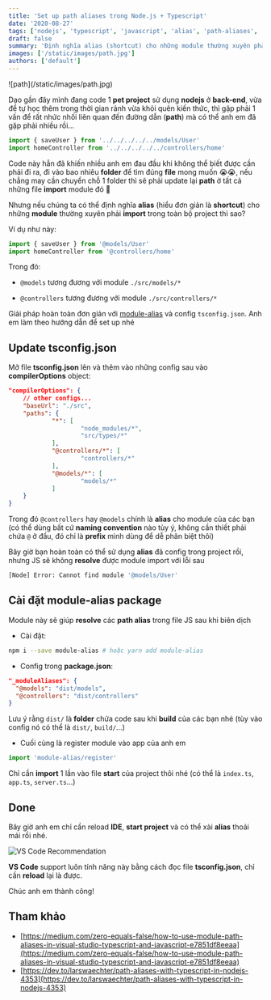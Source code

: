 ```yaml
---
title: 'Set up path aliases trong Node.js + Typescript'
date: '2020-08-27'
tags: ['nodejs', 'typescript', 'javascript', 'alias', 'path-aliases', 'tsconfig']
draft: false
summary: 'Định nghĩa alias (shortcut) cho những module thường xuyên phải import trong 1 nodejs project như thế nào?'
images: ['/static/images/path.jpg']
authors: ['default']
---
```



<UnsplashLicense photoURL="https://unsplash.com/photos/pKeF6Tt3c08" author="Brendan Church" />
![path](/static/images/path.jpg)

Dạo gần đây mình đang code 1 **pet project** sử dụng **nodejs** ở **back-end**, vừa để tự học thêm trong thời gian rảnh vừa khỏi quên kiến thức, thì gặp phải 1 vấn để rất nhức nhối liên quan đến đường dẫn (**path**) mà có thể anh em đã gặp phải nhiều rồi...

```javascript
import { saveUser } from '../../../../../models/User'
import homeController from '../../../../../controllers/home'
```

Code này hẳn đã khiến nhiều anh em đau đầu khi không thể biết được cần phải đi ra, đi vào bao nhiêu **folder** để tìm đúng **file** mong muốn 😭😭, nếu chẳng may cần chuyển chỗ 1 folder thì sẽ phải update lại **path** ở tất cả những file **import** module đó 😤

Nhưng nếu chúng ta có thể định nghĩa **alias** (hiểu đơn giản là **shortcut**) cho những **module** thường xuyên phải **import** trong toàn bộ project thì sao?

Ví dụ như này:

```javascript
import { saveUser } from '@models/User'
import homeController from '@controllers/home'
```

Trong đó:

- `@models` tương đương với module `./src/models/*`

- `@controllers` tương đương với module `./src/controllers/*`

Giải pháp hoàn toàn đơn giản với [module-alias](https://www.npmjs.com/package/module-alias) và config `tsconfig.json`. Anh em làm theo hướng dẫn để set up nhé

## Update tsconfig.json

Mở file **tsconfig.json** lên và thêm vào những config sau vào **compilerOptions** object:

```json
"compilerOptions": {
	// other configs...
	"baseUrl": "./src",
	"paths": {
			"*": [
					"node_modules/*",
					"src/types/*"
			],
			"@controllers/*": [
					"controllers/*"
			],
			"@models/*": [
					"models/*"
			]
	}
}
```

Trong đó `@controllers` hay `@models` chính là **alias** cho module của các bạn (có thể dùng bất cứ **naming convention** nào tùy ý, không cần thiết phải chứa `@` ở đầu, đó chỉ là **prefix** mình dùng để dễ phân biệt thôi)

Bây giờ bạn hoàn toàn có thể sử dụng **alias** đã config trong project rồi, nhưng JS sẽ không **resolve** được module import với lỗi sau

```bash
[Node] Error: Cannot find module '@models/User'
```

## Cài đặt module-alias package

Module này sẽ giúp **resolve** các **path alias** trong file JS sau khi biên dịch

- Cài đặt:

```bash
npm i --save module-alias # hoặc yarn add module-alias
```

- Config trong **package.json**:

```json
"_moduleAliases": {
  "@models": "dist/models",
  "@controllers": "dist/controllers"
}
```

Lưu ý rằng `dist/` là **folder** chứa code sau khi **build** của các bạn nhé (tùy vào config nó có thể là `dist/`, `build/`...)

- Cuối cùng là register module vào app của anh em

```javascript
import 'module-alias/register'
```

Chỉ cần **import** 1 lần vào file **start** của project thôi nhé (có thể là `index.ts`, `app.ts`, `server.ts`...)

## Done <Twemoji emoji="party popper" />

Bây giờ anh em chỉ cần reload **IDE**, **start project** và có thể xài **alias** thoải mái rồi nhé.

![VS Code Recommendation](/static/images/vscode.png)

**VS Code** support luôn tính năng này bằng cách đọc file **tsconfig.json**, chỉ cần **reload** lại là được.

Chúc anh em thành công!

## Tham khảo

- [https://medium.com/zero-equals-false/how-to-use-module-path-aliases-in-visual-studio-typescript-and-javascript-e7851df8eeaa](https://medium.com/zero-equals-false/how-to-use-module-path-aliases-in-visual-studio-typescript-and-javascript-e7851df8eeaa)
- [https://dev.to/larswaechter/path-aliases-with-typescript-in-nodejs-4353](https://dev.to/larswaechter/path-aliases-with-typescript-in-nodejs-4353)
